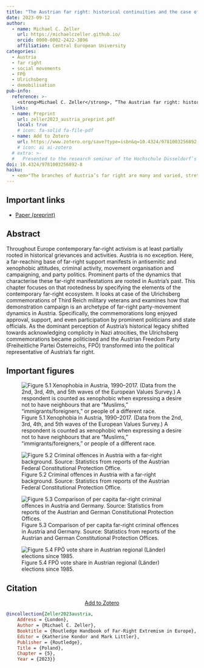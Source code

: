 ```yaml
---
title: "The Austrian far right: historical continuities and the case of the Ulrichsberg commemorations"
date: 2023-09-12
author:
  - name: Michael C. Zeller
    url: https://michaelczeller.github.io/
    orcid: 0000-0002-2422-3896
    affiliation: Central European University
categories: 
  - Austria
  - far right
  - social movements
  - FPÖ
  - Ulrichsberg
  - demobilisation
pub-info:
  reference: >-
    <strong>Michael C. Zeller</strong>, “The Austrian far right: historical continuities and the case of the Ulrichsberg commemorations,” chap. 5 in <em>Routledge Handbook of Far-Right Extremism in Europe</em>, eds. Katherine Kondor and Mark Littler (London: Routledge, 2023), doi: <a href="https://doi.org/10.4324/9781003256892-8"><code>10.4324/9781003256892-8</code></a>
  links:
  - name: Preprint
    url: zeller2023_austria_preprint.pdf
    local: true
    # icon: fa-solid fa-file-pdf 
  - name: Add to Zotero
    url: https://www.zotero.org/save?type=isbn&q=10.4324/9781003256892-8
    # icon: ai ai-zotero
  # extra: >-
  #   Presented to the research seminar of the Hochschule Düsseldorf’s Forschungsschwerpunkt Rechtsextremismus/Neonazismus (FORENA) and to the Central European University’s Center for Policy Studies.
doi: 10.4324/9781003256892-8
haiku:
  - <em>"The branches of Austria’s far right are many and varied, stretching from attitudes and criminal activity to movement actors and to one of Europe’s largest radical right parties – but many of these branches share common roots."</em>
---
```


## Important links

- [Paper (preprint)](zeller2023_austria_preprint.pdf)


## Abstract

Throughout Europe contemporary far-right activism is at least partially rooted in historical grievances and activities. Austria is no exception. Here, a far-reaching base of far-right support manifests in antisemitic and xenophobic attitudes, criminal activity, movement organisation and campaigning, and party politics. Prominent parts of the dynamics that characterise these far-right manifestations are rooted in Austria's past. This chapter focuses on that rootedness by specifying the elements of the contemporary far-right ecosystem. It looks at case of the Ulrichsberg commemorations of Third Reich military veterans and examines how that demonstration campaign is an archetype of far-right party-movement dynamics in Austria. Specifically, the commemorations long enjoyed approval, support, and even participation by prominent politicians and state officials. As the dominant perception of Austria's historical legacy shifted towards acknowledging complicity in Nazi atrocities, the Ulrichsberg commemorations became politicised and the Austrian Freedom Party (Freiheitliche Partei Österreichs, FPÖ) transformed into the political representative of Austria's far right.

## Important figures

![Figure 5.1 Xenophobia in Austria, 1990–2017. (Data from the 2nd, 3rd, 4th, and 5th waves of the European Values Survey.) A respondent is counted as xenophobic when expressing a desire not to have neighbours that are “Muslims,” “immigrants/foreigners,” or people of a different race.](FIG1.1_austria_xenophobia.png)

![Figure 5.2 Criminal offences in Austria with a far-right background. Source: Statistics from reports of the Austrian Federal Constitutional Protection Office.](FIG1.2_austria_far-right_crimes.png)

![Figure 5.3 Comparison of per capita far-right criminal offences in Austria and Germany. Source: Statistics from reports of the Austrian and German Constitutional Protection Offices.](FIG1.3_at_de_far-right_crimes_per-capita.png)

![Figure 5.4 FPÖ vote share in Austrian regional (Länder) elections since 1985.](FIG1.4_austria_fpoe-laender.png)


## Citation

<p class="buttons" style="text-align:center;">
<a class="btn btn-danger" target="_blank" href="https://www.zotero.org/save?type=isbn&q=10.4324/9781003256892-8">Add to Zotero <i class="bi-arrow-up-right-square"></i> </a>
</p>

```bibtex
@incollection{Zeller2023austria,
    Address = {London},
    Author = {Michael C. Zeller},
    Booktitle = {Routledge Handbook of Far-Right Extremism in Europe},
    Editor = {Katherine Kondor and Mark Littler},
    Publisher = {Routledge},
    Title = {Poland},
    Chapter = {5},
    Year = {2023}}
```
